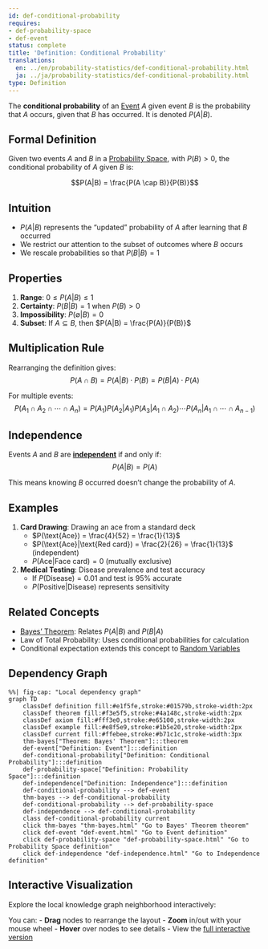 ```yaml
---
id: def-conditional-probability
requires:
- def-probability-space
- def-event
status: complete
title: 'Definition: Conditional Probability'
translations:
  en: ../en/probability-statistics/def-conditional-probability.html
  ja: ../ja/probability-statistics/def-conditional-probability.html
type: Definition
---
```


The **conditional probability** of an [Event](def-event.qmd) $A$ given event $B$ is the probability that $A$ occurs, given that $B$ has occurred. It is denoted $P(A|B)$.

## Formal Definition

Given two events $A$ and $B$ in a [Probability Space](def-probability-space.qmd), with $P(B) > 0$, the conditional probability of $A$ given $B$ is:

$$P(A|B) = \frac{P(A \cap B)}{P(B)}$$

## Intuition

- $P(A|B)$ represents the "updated" probability of $A$ after learning that $B$ occurred
- We restrict our attention to the subset of outcomes where $B$ occurs
- We rescale probabilities so that $P(B|B) = 1$

## Properties

1. **Range**: $0 \leq P(A|B) \leq 1$
2. **Certainty**: $P(B|B) = 1$ when $P(B) > 0$
3. **Impossibility**: $P(\emptyset|B) = 0$
4. **Subset**: If $A \subseteq B$, then $P(A|B) = \frac{P(A)}{P(B)}$

## Multiplication Rule

Rearranging the definition gives:
$$P(A \cap B) = P(A|B) \cdot P(B) = P(B|A) \cdot P(A)$$

For multiple events:
$$P(A_1 \cap A_2 \cap \cdots \cap A_n) = P(A_1)P(A_2|A_1)P(A_3|A_1 \cap A_2)\cdots P(A_n|A_1 \cap \cdots \cap A_{n-1})$$

## Independence

Events $A$ and $B$ are **[independent](def-independence.qmd)** if and only if:
$$P(A|B) = P(A)$$

This means knowing $B$ occurred doesn't change the probability of $A$.

## Examples

1. **Card Drawing**: Drawing an ace from a standard deck
   - $P(\text{Ace}) = \frac{4}{52} = \frac{1}{13}$
   - $P(\text{Ace}|\text{Red card}) = \frac{2}{26} = \frac{1}{13}$ (independent)
   - $P(\text{Ace}|\text{Face card}) = 0$ (mutually exclusive)

2. **Medical Testing**: Disease prevalence and test accuracy
   - If $P(\text{Disease}) = 0.01$ and test is 95% accurate
   - $P(\text{Positive}|\text{Disease})$ represents sensitivity

## Related Concepts

- [Bayes' Theorem](thm-bayes.qmd): Relates $P(A|B)$ and $P(B|A)$
- Law of Total Probability: Uses conditional probabilities for calculation
- Conditional expectation extends this concept to [Random Variables](def-random-variable.qmd)

## Dependency Graph

```mermaid
%%| fig-cap: "Local dependency graph"
graph TD
    classDef definition fill:#e1f5fe,stroke:#01579b,stroke-width:2px
    classDef theorem fill:#f3e5f5,stroke:#4a148c,stroke-width:2px
    classDef axiom fill:#fff3e0,stroke:#e65100,stroke-width:2px
    classDef example fill:#e8f5e9,stroke:#1b5e20,stroke-width:2px
    classDef current fill:#ffebee,stroke:#b71c1c,stroke-width:3px
    thm-bayes["Theorem: Bayes' Theorem"]:::theorem
    def-event["Definition: Event"]:::definition
    def-conditional-probability["Definition: Conditional Probability"]:::definition
    def-probability-space["Definition: Probability Space"]:::definition
    def-independence["Definition: Independence"]:::definition
    def-conditional-probability --> def-event
    thm-bayes --> def-conditional-probability
    def-conditional-probability --> def-probability-space
    def-independence --> def-conditional-probability
    class def-conditional-probability current
    click thm-bayes "thm-bayes.html" "Go to Bayes' Theorem theorem"
    click def-event "def-event.html" "Go to Event definition"
    click def-probability-space "def-probability-space.html" "Go to Probability Space definition"
    click def-independence "def-independence.html" "Go to Independence definition"
```

## Interactive Visualization

Explore the local knowledge graph neighborhood interactively:

::: {.graph-viz data-id="def-conditional-probability" data-width="700" data-height="500"}
:::

You can:
- **Drag** nodes to rearrange the layout
- **Zoom** in/out with your mouse wheel
- **Hover** over nodes to see details
- View the [full interactive version](../../output/interactive/def-conditional-probability.html){target="_blank"}

